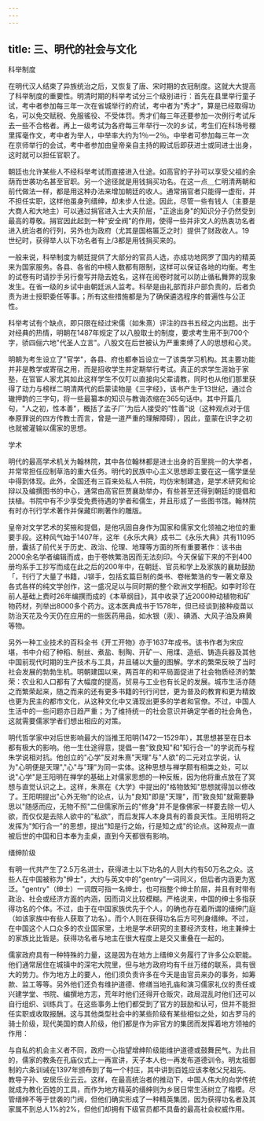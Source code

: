 ```yaml
---
---
---
```

title: 三、明代的社会与文化
---



科举制度

在明代汉人结束了异族统治之后，又恢复了唐、宋时期的衣冠制度。这就大大提高了科举制度的重要性。明清时期的科举考试分三个级别进行：首先在县里举行童子试，考中者参加每三年一次在省城举行的府试，考中者为"秀才"，算是已经取得功名，可以免交赋税、免服徭役、不受体罚。秀才们每三年还要参加一次例行考试斥去一些不合格者。再上一级考试为各府每三年举行一次的乡试，考生们在科场号棚里挥毫作文，考中者为举人，中举率大约为1％一2％。中举者可参加每三年一次在京师举行的会试，考中者参加由皇帝亲自主持的殿试后即获进士或同进士出身，这时就可以担任官职了。

朝廷也允许某些人不经科举考试而直接进入仕途。如高官的子孙可以享受父祖的余荫而世袭功名甚至官职。另一个途径就是用钱捐买功名。在这一点＿仁明清两朝和前代做法一样，都是用这种办法来增加朝廷的收人。通常捐官者只能得一虚衔，并不担任实职，这样他虽身列缙绅，却未步人仕途。因此，尽管一些有钱人（主要是大商人和大地主）可以通过捐官进入士大夫阶层，"正途出身"的知识分子仍然受到最高的尊敬。捐官因此起到一种"安全阀"的作用，使得一些并非文人的热衷功名者进入统治者的行列，另外也为政府（尤其是国格匾乏之时）提供了财政收人。19世纪时，获得举人以下功名者有上/3都是用钱捐买来的。



一般来说，科举制度为朝廷提供了大部分的官员人选，亦成功地网罗了国内的精英来为国家服务。各县、各省的中榜人数都有限制，这样可以保证各地的均衡。考生的试卷有时请抄手另行誊写并隐去姓名，这样在阅卷时就可以防止循私舞弊的现象发生。在省一级的乡试中由朝廷派人监考。科举是由礼部而非户部负责的，后者负责为进士授职委任等事。；所有这些措施都是为了确保遴选程序的普遍性与公正性。

科举考试有个缺点，即只限在经过宋儒（如朱熹）评注的四书五经之内出题。出于对经典的热情，明朝在1487年规定了以八股取士的制度，要求考生用不到700个字，骄四俪六地"代圣人立言"。八股文在后世被认为严重束缚了人的思想和心灵。

明朝为考生设立了"官学"，各县、府也都奉旨设立一了该类学习机构。其主要功能并非是教学或寄宿之用，而是招收学生并定期举行考试。真正的求学生涯始于家塾，在官宦人家尤其如此这样学生不仅叮以直接向父辈请教，同时也从他们那里获得了动力与榜样二明清两代的启蒙读物是《三字经》，该书产生于13世纪，通过合辙押韵的三字句，将一些最纂本的知识与教诲浓缩在365句话中。其中开篇几句，"人之初，性本善"，概括了孟子厂'为后人接受的"性善"说（这种观点对于信奉原罪说的四方传教士而言，曾是一道严重的理解障碍），因此，童蒙在识字之初也就被灌输以儒家的思想。

学术

明代的最高学术机关为翰林院，其中各位翰林都是进士出身的百里挑一的大学者，并常常担任应制草浩的重大任务。明代的民族中心主义思想即主要在这一儒学堡垒中得到体现。此外，全国还有三百来处私人书院，均仿宋制建造，是学术研究和论辩以及编撰图书的中心，通常由高官巨贾襄助举办，有些甚至还得到朝廷的提倡和扶植。书院中有不少享受免费待遇的学者和儒生，并且形成了一些图书馆。翰林院有时亦刊行学术著作并保藏印刷著作的雕版。

皇帝对文学艺术的奖掖和提倡，是他巩固自身作为国家和儒家文化领袖之地位的重要手段。这种风气始于1407年，这年《永乐大典》成书二《永乐大典》共有11095册，囊括了前代关于历史、政治、伦理、地理等方面的所有重要著作：该书由2000余名学者编辑而成，由于卷帙繁浩因而无法刻印。今天保留下来的不到400册均系手工抄写而成在此之后的200年中，在朝廷、官员和学上及家族的襄助鼓励「，刊行了大量了书籍，J铆手，包括玄篇巨制的类书、卷帐繁浩的专一著文章及各式各样的纯文学创作，这一盛况足以与同时期的整个欧洲文学相配。如李时珍在前人基础上费时26年编撰而成的《本草纲目》，其中收录了近2000种动植物和矿物药材，列举出8000多个药方。这本医典成书于1578年，但已经谈到接种疫苗以防治天花及今天仍在应用的一些医药用品，如水银（汞）、碘酒、大风子油及麻黄等物。

另外一种工业技术的百科全书《开工开物》亦于1637年成书。该书作者为宋应堪，书中介绍了种稻、制丝、煮盐、制陶、开矿一、用煤、造纸、铸造兵器及其他中国前现代时期的生产技术与工具，井且辅以大量的图解。学术的繁荣反映了当时社会发展的勃勃生机。明朝建国以来，两百年的和平局面促进了社会物质经济的繁荣：农业和人口都有了大幅度的提高，贸易与工业也有长足的发展。城市生活亦随之而繁荣起来，随之而来的还有更多书籍的刊行问世，更为普及的教育和更为精致也更为民主的都市文化，从这种文化中又涌现出更多的学者和官僚。不过，中国人生活中的一些问题亦日趋严重；为了维持统一的社会意识并确定学者的社会角色，这就需要儒家学者们想出相应的对策。

明代哲学家中对后世影响最大的当推王阳明(1472一1529年），其思想甚至在日本都有极大的影响。他一生仕途得意，提倡一套"致良知"和"知行合一"的学说而与程朱学说相对抗。他创立的"心学"反对朱熹"天理"与"人欲"的二元对立学说，认为"心明便是天理","心"与"理"为同一实体。这种思想与禅学颇有相类之处，可以说"心学"是王阳明在禅学的基础上对儒家思想的一种反叛，因为他将重点放在了冥想与直觉认识之上。这样，朱熹在《大学》中提出的"格物致知"思想就得加以修改了。王阳明提出"心外无物"的论点，认为"良知"即是"天理"，而"致良知"就需要静思以"随感而应，无物不照"二但儒家所云的"修身"并不是像佛家一样要去除一切人欲，而仅仅是去除人欲中的"私欲"，而后发挥人本身具有的善良天性。王阳明将之发挥为"知行合一"的思想，提出"知是行之始，行是知之成"的论点。这种观点一直被后世的中国和日本奉为圭桌，直到今天都很有影响。

缙绅阶级

有明一代共产生了2.5万名进士，获得进士以下功名的人则大约有50万名之众。这些人在中国被称为"绅士"，大约与英文中的"gentry"一词同义，但后者内涵更为宽泛。"gentry"（绅士）一词既可指一名绅士，也可指整个绅士阶层，并且有时带有政治、社会或经济方面的内涵，因而词义比较模糊。严格说来，中国的绅士多指获得功名的个体。不过，由于在中国家族优先于个人，的确也存在着所谓的缙绅门庭（如该家族中有些人获取了功名）。而个人则在获得功名后方可列身缙绅。不过，在中国这个人口众多的农业国家里，土地是学术研究的主要经济支柱，地主兼绅士的家族比比皆是。获得功名者与地主在很大程度上是交又重叠在一起的。



儒家政府具有一种特殊的力量，这是因为在地方上缙绅义务履行了许多公众职能。他们通常居住在城镇中的深宅大院里，但与地方政府均有千丝万缕的联系，具有很大的势力。作为地方上的要人，他们须负责许多在今天是由官员来办的事务，如筹款、监工等等。另外他们还负有维护道德、修缮当地孔庙和演习儒家礼仪的责任或兴建学堂、书院、编撰地方志，荒年时他们还得开仓贩灾，政局混乱时他们还可以自行组织、训练兵丁。在这些事务上他们都受到了官方的鼓励和认可，但并不能担任实职或收取报酬。这与其他类型社会中的某些阶级有某些相似之处，如古罗马的骑士阶级，现代美国的商人阶级，他们都是作为非官方的集团而发挥着地方领袖的作用：

与自私的机会主义者不同，政府一心指望增绅阶级能维护道德或鼓舞民气。为此目的，儒家的教条在孔庙仪式上一再宣讲，天子本人也一再发布道德训令。明太祖御制的六条训诫在1397年颁布到了每一个村庄，其中讲到百姓应该孝敬父兄祖先、教导子孙、安居乐业云云。这样，在最高统治者的推动下，中国人伟大的向学传统就成为教化百姓的工具，而作为地方精英的缙绅则为乡居日常生活树立了楷模。尽管缙绅不等于世袭的门阀，但他们确实形成了一种精英集团，因为获得功名者及其家属不到总人1%的2%，但他们却拥有下级官员都不具备的最高社会权威作用。